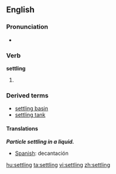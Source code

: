 ==English==

===Pronunciation===
*{{audio|en-us-settling.ogg|Audio (US)}}


===Verb===
{{wikipedia}}
'''settling'''
#{{present participle of|[[settle]]}}

===Derived terms===
*[[settling basin]]
*[[settling tank]]

====Translations====

'''''Particle settling in a liquid.'''''
*[[Spanish]]: decantación

[[hu:settling]]
[[ta:settling]]
[[vi:settling]]
[[zh:settling]]